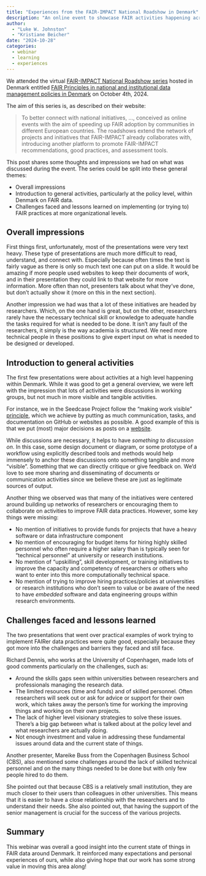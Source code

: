 ```yaml
---
title: "Experiences from the FAIR-IMPACT National Roadshow in Denmark"
description: "An online event to showcase FAIR activities happening across European Union countries."
author:
  - "Luke W. Johnston"
  - "Kristiane Beicher"
date: "2024-10-28"
categories:
  - webinar
  - learning
  - experiences
---
```


We attended the virtual [FAIR-IMPACT National Roadshow
series](https://fair-impact.eu/events/national-roadshows) hosted in
Denmark entitled [FAIR Principles in national and institutional data
management policies in
Denmark](https://fair-impact.eu/events/fair-impact-events/fair-principles-national-and-institutional-data-management-policies)
on October 4th, 2024.

The aim of this series is, as described on their website:

> To better connect with national initiatives, ..., conceived as online
> events with the aim of speeding up FAIR adoption by communities in
> different European countries. The roadshows extend the network of
> projects and initiatives that FAIR-IMPACT already collaborates with,
> introducing another platform to promote FAIR-IMPACT recommendations,
> good practices, and assessment tools.

This post shares some thoughts and impressions we had on what was
discussed during the event. The series could be split into these general
themes:

-   Overall impressions
-   Introduction to general activities, particularly at the policy
    level, within Denmark on FAIR data.
-   Challenges faced and lessons learned on implementing (or trying to)
    FAIR practices at more organizational levels.

## Overall impressions

First things first, unfortunately, most of the presentations were very
text heavy. These type of presentations are much more difficult to read,
understand, and connect with. Especially because often times the text is
fairly vague as there is only so much text one can put on a slide. It
would be amazing if more people used websites to keep their documents of
work, and in their presentation they could link to that website for more
information. More often than not, presenters talk about what they've
done, but don't actually show it (more on this in the next section).

Another impression we had was that a lot of these initiatives are headed
by researchers. Which, on the one hand is great, but on the other,
researchers rarely have the necessary technical skill or knowledge to
adequate handle the tasks required for what is needed to be done. It
isn't any fault of the researchers, it simply is the way academia is
structured. We need more technical people in these positions to give
expert input on what is needed to be designed or developed.

## Introduction to general activities

The first few presentations were about activities at a high level
happening within Denmark. While it was good to get a general overview,
we were left with the impression that lots of activities were
discussions in working groups, but not much in more visible and tangible
activities.

For instance, we in the Seedcase Project follow the "making work
visible" [principle](https://seedcase-project.org/about/principles),
which we achieve by putting as much communication, tasks, and
documentation on GitHub or websites as possible. A good example of this
is that we put (most) major decisions as posts on a
[website](https://decisions.seedcase-project.org/).

While discussions are necessary, it helps to have *something to
discussion on*. In this case, some design document or diagram, or some
prototype of a workflow using explicitly described tools and methods
would help immensely to anchor these discussions onto something tangible
and more "visible". Something that we can directly critique or give
feedback on. We'd love to see more sharing and disseminating of
documents or communication activities since we believe these are just as
legitimate sources of output.

Another thing we observed was that many of the initiatives were centered
around building up networks of researchers or encouraging them to
collaborate on activities to improve FAIR data practices. However, some
key things were missing:

-   No mention of initiatives to provide funds for projects that have a
    heavy software or data infrastructure component
-   No mention of encouraging for budget items for hiring highly skilled
    personnel who often require a higher salary than is typically seen
    for "technical personnel" at university or research institutions.
-   No mention of "upskilling", skill development, or training
    initiatives to improve the capacity and competency of researchers or
    others who want to enter into this more computationally technical
    space.
-   No mention of trying to improve hiring practices/policies at
    universities or research institutions who don't seem to value or be
    aware of the need to have *embedded* software and data engineering
    groups within research environments.

## Challenges faced and lessons learned

The two presentations that went over practical examples of work trying
to implement FAIRer data practices were quite good, especially because
they got more into the challenges and barriers they faced and still
face.

Richard Dennis, who works at the University of Copenhagen, made lots of
good comments particularly on the challenges, such as:

-   Around the skills gaps seen within universities between researchers
    and professionals managing the research data.
-   The limited resources (time and funds) and of skilled personnel.
    Often researchers will seek out or ask for advice or support for
    their own work, which takes away the person's time for working
    the improving things and working on their own projects.
-   The lack of higher level visionary strategies to solve these issues.
    There's a big gap between what is talked about at the policy level
    and what researchers are actually doing.
-   Not enough investment and value in addressing these fundamental
    issues around data and the current state of things.

Another presenter, Mareike Buss from the Copenhagen Business School (CBS),
also mentioned some challenges around the lack of skilled technical
personnel and on the many things needed to be done but with only few
people hired to do them.

She pointed out that because CBS is a relatively small institution, they
are much closer to their users than colleagues in other universities.
This means that it is easier to have a close relationship with the
researchers and to understand their needs. She also pointed out, that
having the support of the senior management is crucial for the success
of the various projects.

## Summary

This webinar was overall a good insight into the current state of things
in FAIR data around Denmark. It reinforced many expectations and
personal experiences of ours, while also giving hope that our work has
some strong value in moving this area along!
